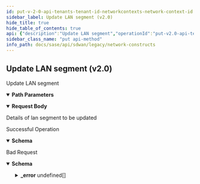 ```yaml
---
id: put-v-2-0-api-tenants-tenant-id-networkcontexts-network-context-id
sidebar_label: Update LAN segment (v2.0)
hide_title: true
hide_table_of_contents: true
api: {"description":"Update LAN segment","operationId":"put-v2.0-api-tenants-tenant_id-networkcontexts-network_context_id","parameters":[{"description":"Tenant Id","in":"path","name":"tenant_id","required":true,"schema":{"description":"Tenant Id","type":"string"}},{"description":"Network Context ID","in":"path","name":"network_context_id","required":true,"schema":{"description":"Network Context Id","type":"string"}}],"requestBody":{"content":{"application/json":{"schema":{"properties":{"description":{"description":"Description: Size(max = 256, error = NETWORK_CONTEXT_CONFIG_DESCRIPTION_INVALID: Network context config description invalid., min = 0) ","type":"string"},"id":{"description":"Id","type":"string"},"name":{"description":"Name: Required(error = NETWORK_CONTEXT_CONFIG_NAME_REQD: Network context config name required) Size(max = 128, error = NAME_EXCEEDS_LIMIT: Name of the resource exceeds limit., min = 0) ","type":"string"}},"required":["name"]}}},"description":"Details of lan segment to be updated"},"responses":{"200":{"content":{"application/json":{"schema":{"properties":{"description":{"description":"Description","type":"string"},"id":{"description":"Id","type":"string"},"name":{"description":"Name","type":"string"}}}}},"description":"Successful Operation"},"400":{"content":{"application/json":{"example":{"value":{"_error":[{"code":"NETWORK_CONTEXT_CONFIG_DESCRIPTION_INVALID"},{"code":"NAME_EXCEEDS_LIMIT"},{"code":"NETWORK_CONTEXT_CONFIG_NAME_REQD"}]}},"schema":{"properties":{"_error":{"items":{"properties":{"code":{"type":"string"},"message":{"type":"string"}}},"type":"array"}}}}},"description":"Bad Request"}},"tags":["Network Constructs"],"method":"put","path":"/v2.0/api/tenants/{tenant_id}/networkcontexts/{network_context_id}","jsonRequestBodyExample":{"description":"string","id":"string","name":"string"},"info":{"contact":{},"description":"List of APIs used to manage Network constructs in Prisma SD-WAN like WAN Networks, LAN Networks, Circuit labels, and Network Contexts. All these are used to define a circuit and create policies.","title":"Network Constructs","version":"Latest"},"postman":{"name":"Update LAN segment (v2.0)","description":{"content":"Update LAN segment","type":"text/plain"},"url":{"path":["v2.0","api","tenants",":tenant_id","networkcontexts",":network_context_id"],"host":["{{baseUrl}}"],"query":[],"variable":[{"disabled":false,"description":{"content":"(Required) Tenant Id","type":"text/plain"},"type":"any","value":"","key":"tenant_id"},{"disabled":false,"description":{"content":"(Required) Network Context ID","type":"text/plain"},"type":"any","value":"","key":"network_context_id"}]},"header":[{"key":"Content-Type","value":"application/json"},{"key":"Accept","value":"application/json"}],"method":"PUT","body":{"mode":"raw","raw":"\"\"","options":{"raw":{"language":"json"}}}}}
sidebar_class_name: "put api-method"
info_path: docs/sase/api/sdwan/legacy/network-constructs
---
```



## Update LAN segment (v2.0)



Update LAN segment

<details style={{"marginBottom":"1rem"}} data-collapsed={false} open={true}><summary style={{}}><strong>Path Parameters</strong></summary><div><ul><ParamsItem className={"paramsItem"} param={{"description":"Tenant Id","in":"path","name":"tenant_id","required":true,"schema":{"description":"Tenant Id","type":"string"}}}></ParamsItem><ParamsItem className={"paramsItem"} param={{"description":"Network Context ID","in":"path","name":"network_context_id","required":true,"schema":{"description":"Network Context Id","type":"string"}}}></ParamsItem></ul></div></details><MimeTabs><TabItem label={"application/json"} value={"application/json-schema"}><details style={{}} data-collapsed={false} open={true}><summary style={{"textAlign":"left"}}><strong>Request Body</strong></summary><div style={{"textAlign":"left","marginLeft":"1rem"}}><div style={{"marginTop":"1rem","marginBottom":"1rem"}}>

Details of lan segment to be updated

</div></div><ul style={{"marginLeft":"1rem"}}><SchemaItem collapsible={false} name={"description"} required={false} schemaDescription={"Description: Size(max = 256, error = NETWORK_CONTEXT_CONFIG_DESCRIPTION_INVALID: Network context config description invalid., min = 0) "} schemaName={"string"} qualifierMessage={undefined} defaultValue={undefined}></SchemaItem><SchemaItem collapsible={false} name={"id"} required={false} schemaDescription={"Id"} schemaName={"string"} qualifierMessage={undefined} defaultValue={undefined}></SchemaItem><SchemaItem collapsible={false} name={"name"} required={true} schemaDescription={"Name: Required(error = NETWORK_CONTEXT_CONFIG_NAME_REQD: Network context config name required) Size(max = 128, error = NAME_EXCEEDS_LIMIT: Name of the resource exceeds limit., min = 0) "} schemaName={"string"} qualifierMessage={undefined} defaultValue={undefined}></SchemaItem></ul></details></TabItem></MimeTabs><div><ApiTabs><TabItem label={"200"} value={"200"}><div>

Successful Operation

</div><div><MimeTabs groupId={"mime-type"}><TabItem label={"application/json"} value={"application/json"}><SchemaTabs groupId={"schema-tabs"}><TabItem label={"Schema"} value={"Schema"}><details style={{}} data-collapsed={false} open={true}><summary style={{"textAlign":"left"}}><strong>Schema</strong></summary><div style={{"textAlign":"left","marginLeft":"1rem"}}></div><ul style={{"marginLeft":"1rem"}}><SchemaItem collapsible={false} name={"description"} required={false} schemaDescription={"Description"} schemaName={"string"} qualifierMessage={undefined} defaultValue={undefined}></SchemaItem><SchemaItem collapsible={false} name={"id"} required={false} schemaDescription={"Id"} schemaName={"string"} qualifierMessage={undefined} defaultValue={undefined}></SchemaItem><SchemaItem collapsible={false} name={"name"} required={false} schemaDescription={"Name"} schemaName={"string"} qualifierMessage={undefined} defaultValue={undefined}></SchemaItem></ul></details></TabItem></SchemaTabs></TabItem></MimeTabs></div></TabItem><TabItem label={"400"} value={"400"}><div>

Bad Request

</div><div><MimeTabs groupId={"mime-type"}><TabItem label={"application/json"} value={"application/json"}><SchemaTabs groupId={"schema-tabs"}><TabItem label={"Schema"} value={"Schema"}><details style={{}} data-collapsed={false} open={true}><summary style={{"textAlign":"left"}}><strong>Schema</strong></summary><div style={{"textAlign":"left","marginLeft":"1rem"}}></div><ul style={{"marginLeft":"1rem"}}><SchemaItem collapsible={true} className={"schemaItem"}><details style={{}}><summary style={{}}><strong>_error</strong><span style={{"opacity":"0.6"}}> undefined[]</span></summary><div style={{"marginLeft":"1rem"}}><SchemaItem collapsible={false} name={"code"} required={false} schemaDescription={undefined} schemaName={"string"} qualifierMessage={undefined} defaultValue={undefined}></SchemaItem><SchemaItem collapsible={false} name={"message"} required={false} schemaDescription={undefined} schemaName={"string"} qualifierMessage={undefined} defaultValue={undefined}></SchemaItem></div></details></SchemaItem></ul></details></TabItem><TabItem label={"Example"} value={"Example"}><ResponseSamples responseExample={"{\n  \"value\": {\n    \"_error\": [\n      {\n        \"code\": \"NETWORK_CONTEXT_CONFIG_DESCRIPTION_INVALID\"\n      },\n      {\n        \"code\": \"NAME_EXCEEDS_LIMIT\"\n      },\n      {\n        \"code\": \"NETWORK_CONTEXT_CONFIG_NAME_REQD\"\n      }\n    ]\n  }\n}"}></ResponseSamples></TabItem></SchemaTabs></TabItem></MimeTabs></div></TabItem></ApiTabs></div>
      
